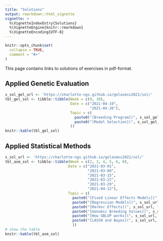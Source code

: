 ```yaml
---
title: "Solutions"
output: rmarkdown::html_vignette
vignette: >
  %\VignetteIndexEntry{Solutions}
  %\VignetteEngine{knitr::rmarkdown}
  %\VignetteEncoding{UTF-8}
---
```


```r
knitr::opts_chunk$set(
  collapse = TRUE,
  comment = "#>"
)
```

This page contains links to solutions of exercises in pdf-format.

## Applied Genetic Evaluation

```r
s_sol_gel_url <- 'https://charlotte-ngs.github.io/gelasmss2021/sol/'
tbl_gel_sol <- tibble::tibble(Week = c(9, 10),
                              Date = c("2021-04-19",
                                       "2021-04-26"),
                              Topic = c(
                                paste0("[Breeding Program](", s_sol_gel_url, "gel_ex01_sol.pdf)", collapse = ""),
                                paste0("[Model Selection](", s_sol_gel_url, "gel_ex02_sol.pdf)", collapse = "")
                              ))
knitr::kable(tbl_gel_sol)
```


## Applied Statistical Methods

```r
s_sol_url <- 'https://charlotte-ngs.github.io/gelasmss2021/sol/'
tbl_asm_sol <- tibble::tibble(Week = c(2, 3, 4, 5, 6, 8),
                             Date = c("2021-03-01",
                                      "2021-03-08",
                                      "2021-03-15",
                                      "2021-03-22",
                                      "2021-03-29",
                                      "2021-04-12"),
                             Topic = c(
                               paste0("[Fixed Linear Effects Models](", s_sol_url, "asm-w02-sol01.pdf)", collapse = ''),
                               paste0("[Regression Models](", s_sol_url, "asm_ex02_sol.pdf)", collapse = ''),
                               paste0("[Marker Effects](", s_sol_url, "asm_ex03_sol.pdf)", collapse = ''),
                               paste0("[Genomic Breeding Values](", s_sol_url, "asm_ex04_sol.pdf)", collapse = ''),
                               paste0("[How GBLUP works](", s_sol_url, "asm_ex05_sol.pdf)", collapse = ''),
                               paste0("[LASSO and Bayes](", s_sol_url, "asm_ex06_sol.pdf)", collapse = "")
                               ))
# show the table
knitr::kable(tbl_asm_sol)                             
```

